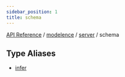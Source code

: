 ```yaml
---
sidebar_position: 1
title: schema
---
```


[API Reference](/api-reference/modelence/server/namespaces/schema/../../../../index) / [modelence](/api-reference/modelence/server/namespaces/schema/../../../index) / [server](/api-reference/modelence/server/namespaces/schema/../../index) / schema

## Type Aliases

- [infer](/api-reference/modelence/server/namespaces/schema/type-aliases/infer)
